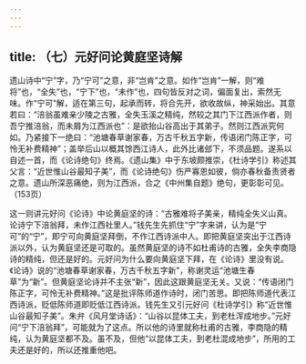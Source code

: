 ```yaml
---
---
---
```

title: （七）元好问论黄庭坚诗解
---




遗山诗中“宁”字，乃“宁可”之意，非“岂肯”之意。如作“岂肯”一解，则“难将”也，“全失”也，“宁下”也，“未作”也，四句皆反对之词，偏面复出，索然无味。作“宁可”解，适在第三句，起承而转，将合先开，欲收故纵，神采始出。其意若曰：“涪翁虽难亲少陵之古雅，全失玉溪之精纯，然较之其门下江西派作者，则吾宁推涪翁，而未屑为江西派也”：是欲抬山谷高出于其弟子。然则江西派究何如。乃紧接下一绝曰：“池塘春草谢家春，万古千秋五字新，传语闭门陈正字，可怜无补费精神”；盖举后山以概其馀西江诗人，此外比诸郐下，不须品题。遂系以自述一首，而《论诗绝句》终焉。《遗山集》中于东坡颇推崇，《杜诗学引》称述其父言：“近世惟山谷最知子美”，而《论诗绝句》伤严寡恩如彼，倘亦春秋备责贤者之意。遗山所深恶痛绝，则为江西派，合之《中州集自题》绝句，更彰彰可见。（153页）

这一则讲元好问《论诗》中论黄庭坚的诗：“古雅难将子美亲，精纯全失义山真。论诗宁下涪翁拜，未作江西社里人。”钱先生先抓住“宁”字来讲，认为是“宁可”的“宁”，即宁可向黄庭坚拜倒，不作江西诗派中人。即把黄庭坚突出于江西诗派以外，认为黄庭坚还是可取的。虽然黄庭坚的诗不如杜甫诗的古雅，全失李商隐诗的精纯，但还是好的。元好问为什么要向黄庭坚下拜，在《论诗》里没有说。《论诗》说的“池塘春草谢家春，万古千秋五字新”，称谢灵运“池塘生春草”为“新”。但黄庭坚论诗并不主张“新”，因此这跟黄庭坚无关。又说：“传语闭门陈正字，可怜无补费精神。”这是批评陈师道作诗时，闭门苦思。即把陈师道代表江西诗派，贬低陈师道即贬低江西诗派。钱先生又引元好问《杜诗学引》称“近世惟山谷最知子美”。朱弁《风月堂诗话》：“山谷以昆体工夫，到老杜浑成地步。”元好问“宁下涪翁拜”，可能就为了这点。所以他的诗里就称杜甫的古雅，李商隐的精纯，认为黄庭坚都不及。虽不及，但他“以昆体工夫，到老杜混成地步”，所用的工夫还是好的，所以还推重他吧。